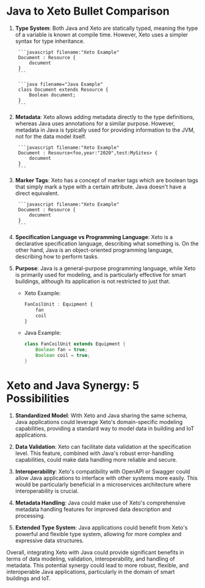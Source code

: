 # Java to Xeto Bullet Comparison

1. **Type System**: Both Java and Xeto are statically typed, meaning the type of a variable is known at compile time. However, Xeto uses a simpler syntax for type inheritance.


        ```javascript filename:"Xeto Example" 
        Document : Resource {
            document
        }
        ```

        ```java filename="Java Example"
        class Document extends Resource {
            Boolean document;
        }
        ```

2. **Metadata**: Xeto allows adding metadata directly to the type definitions, whereas Java uses annotations for a similar purpose. However, metadata in Java is typically used for providing information to the JVM, not for the data model itself.


        ```javascript filename:"Xeto Example"  
        Document : Resource<foo,year:"2020",test:MySites> {
            document
        }
        ```

3. **Marker Tags**: Xeto has a concept of marker tags which are boolean tags that simply mark a type with a certain attribute. Java doesn't have a direct equivalent.


        ```javascript filename:"Xeto Example"  
        Document : Resource {
            document
        }
        ```

4. **Specification Language vs Programming Language**: Xeto is a declarative specification language, describing what something is. On the other hand, Java is an object-oriented programming language, describing how to perform tasks.

5. **Purpose**: Java is a general-purpose programming language, while Xeto is primarily used for modeling, and is particularly effective for smart buildings, although its application is not restricted to just that.

    - Xeto Example: 
        ```javascript filename:"Xeto Example"  
        FanCoilUnit : Equipment {
            fan
            coil
        }
        ```
    - Java Example: 
        ```java filename="Java Example"
        class FanCoilUnit extends Equipment {
            Boolean fan = true;
            Boolean coil = true;
        }
        ```

# Xeto and Java Synergy: 5 Possibilities

1. **Standardized Model**: With Xeto and Java sharing the same schema, Java applications could leverage Xeto's domain-specific modeling capabilities, providing a standard way to model data in building and IoT applications.

2. **Data Validation**: Xeto can facilitate data validation at the specification level. This feature, combined with Java's robust error-handling capabilities, could make data handling more reliable and secure.

3. **Interoperability**: Xeto's compatibility with OpenAPI or Swagger could allow Java applications to interface with other systems more easily. This would be particularly beneficial in a microservices architecture where interoperability is crucial.

4. **Metadata Handling**: Java could make use of Xeto's comprehensive metadata handling features for improved data description and processing.

5. **Extended Type System**: Java applications could benefit from Xeto's powerful and flexible type system, allowing for more complex and expressive data structures.

Overall, integrating Xeto with Java could provide significant benefits in terms of data modeling, validation, interoperability, and handling of metadata. This potential synergy could lead to more robust, flexible, and interoperable Java applications, particularly in the domain of smart buildings and IoT.


